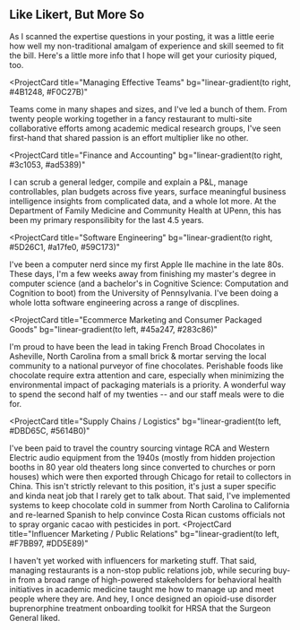 ## Like Likert, But More So

As I scanned the expertise questions in your posting, it was a little eerie how well my non-traditional amalgam of experience and skill seemed to fit the bill. Here's a little more info that I hope will get your curiosity piqued, too.

<ProjectCard
  title="Managing Effective Teams"
  bg="linear-gradient(to right, #4B1248, #F0C27B)"
>
  Teams come in many shapes and sizes, and I've led a bunch of them. From twenty
  people working together in a fancy restaurant to multi-site collaborative
  efforts among academic medical research groups, I've seen first-hand that
  shared passion is an effort multiplier like no other.
</ProjectCard>

<ProjectCard
  title="Finance and Accounting"
  bg="linear-gradient(to right, #3c1053, #ad5389)"
>
  I can scrub a general ledger, compile and explain a P&L, manage controllables,
  plan budgets across five years, surface meaningful business intelligence
  insights from complicated data, and a whole lot more. At the Department of
  Family Medicine and Community Health at UPenn, this has been my primary
  responsilibity for the last 4.5 years.
</ProjectCard>

<ProjectCard
  title="Software Engineering"
  bg="linear-gradient(to right, #5D26C1, #a17fe0, #59C173)"
>
  I've been a computer nerd since my first Apple IIe machine in the late 80s.
  These days, I'm a few weeks away from finishing my master's degree in computer
  science (and a bachelor's in Cognitive Science: Computation and Cognition to
  boot) from the University of Pennsylvania. I've been doing a whole lotta
  software engineering across a range of discplines.
</ProjectCard>

<ProjectCard
  title="Ecommerce Marketing and Consumer Packaged Goods"
  bg="linear-gradient(to left, #45a247, #283c86)"
>
  I'm proud to have been the lead in taking French Broad Chocolates in
  Asheville, North Carolina from a small brick & mortar serving the local
  community to a national purveyor of fine chocolates. Perishable foods like
  chocolate require extra attention and care, especially when minimizing the
  environmental impact of packaging materials is a priority. A wonderful way to
  spend the second half of my twenties -- and our staff meals were to die for.
</ProjectCard>

<ProjectCard
  title="Supply Chains / Logistics"
  bg="linear-gradient(to left, #DBD65C, #5614B0)"
>
  I've been paid to travel the country sourcing vintage RCA and Western Electric
  audio equipment from the 1940s (mostly from hidden projection booths in 80
  year old theaters long since converted to churches or porn houses) which were
  then exported through Chicago for retail to collectors in China. This isn't
  strictly relevant to this position, it's just a super specific and kinda neat
  job that I rarely get to talk about. That said, I've implemented systems to
  keep chocolate cold in summer from North Carolina to California and re-learned
  Spanish to help convince Costa Rican customs officials not to spray organic
  cacao with pesticides in port.
</ProjectCard>
<ProjectCard
  title="Influencer Marketing / Public Relations"
  bg="linear-gradient(to left, #F7BB97, #DD5E89)"
>
  I haven't yet worked with influencers for marketing stuff. That said, managing
  restaurants is a non-stop public relations job, while securing buy-in from a
  broad range of high-powered stakeholders for behavioral health initiatives in
  academic medicine taught me how to manage up and meet people where they are.
  And hey, I once designed an opioid-use disorder buprenorphine treatment
  onboarding toolkit for HRSA that the Surgeon General liked.
</ProjectCard>
